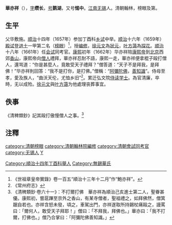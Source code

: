 '''華亦祥'''（{{bd|?||?|}}），[[表字|字]]'''缵长'''，[[号|号]]'''鹅湖'''，又号'''惕中'''。[[江南|江南]][[无锡|无锡]]人。清朝翰林，榜眼及第。

==生平==
父华敷施。[[顺治|顺治]]十四年（1657年）参加丁酉科[[乡试|乡试]]中举。[[顺治|顺治]]十六年（1659年）[[殿试|殿试]]登[[进士|进士]]一甲第二名（[[榜眼|榜眼]]）<ref>《世祖章皇帝實錄》卷一百五“順治十三年十二月”作“鮑亦祥”。</ref>，授[[编修|编修]]，[[徐元文|徐元文]]為[[狀元|狀元]]，[[叶方蔼|叶方蔼]]為[[探花|探花]]。[[顺治|顺治]]十八年（1661年）任[[会试|会试]]同考官。[[康熙|康熙]]初年（1662年）华亦祥陪[[康熙帝|康熙帝]]到[[北京|北京]]西郊[[香山_(北京)|香山]]，康熙帝向[[僧人|僧人]]禮拜，華亦祥忍耐不語，康熙一走，華亦祥便拿棍子毆打僧人，還骂道：“你是甚麼人，竟敢受天子禮拜？”僧答道：“天子不是拜我，是拜佛！”华亦祥則回答：“我不是打你，是打佛。”僧稱：“[[阿彌陀佛|阿彌陀佛]]，[[善知識|善知識]]”。侍母至孝，愛及族人，“曲沃天伦，尤恤乡旧”<ref>《常州府志》</ref>。累迁弘文院[[侍读学士|侍读学士]]。為官清廉，卒時，无以成殓。[[徐元文|徐元文]]與[[叶方蔼|叶方蔼]]为他處理丧葬事宜。

==佚事==
《清稗類鈔》記其毆打傲慢僧人之事。<ref>《清稗類鈔·卷六十一》：不打爾打佛　華亦祥為順治己亥進士第二人，聖眷甚優。康熙初，嘗扈蹕至京外之香山，有某寺僧者，聖祖禮之，如拜佛然，僧箕踞自若也。亦祥含怒未發，頃之，車駕出門，亦祥遂取所持錫杖痛毆之，謾罵曰：「爾何人，敢受天子拜耶！」僧曰：「不拜我，拜佛也。」華亦曰：「我不打爾，打佛也。」僧乃合掌曰：「阿彌陀佛善知識。」</ref>

== 注釋 ==
{{reflist}}

{{順治十六年己亥科殿試金榜}}
{{DEFAULTSORT:Hua华}}
[[Category:順治十四年丁酉科舉人|Category:順治十四年丁酉科舉人]]
[[category:清朝榜眼|category:清朝榜眼]]
[[category:清朝翰林院編修|category:清朝翰林院編修]]
[[category:清朝會試同考官|category:清朝會試同考官]]
[[category:无锡人|category:无锡人]]
[[category:华姓|Y]]
[[Category:無錫華氏|Category:無錫華氏]]